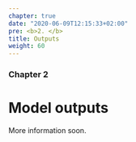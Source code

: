```yaml
---
chapter: true
date: "2020-06-09T12:15:33+02:00"
pre: <b>2. </b>
title: Outputs
weight: 60
---
```


### Chapter 2

# Model outputs

More information soon.